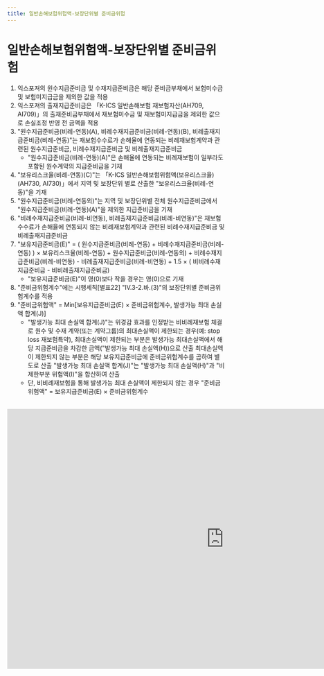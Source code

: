 ```yaml
---
title: 일반손해보험위험액-보장단위별 준비금위험
---
```

# 일반손해보험위험액-보장단위별 준비금위험

<Accordion multiple activeIndex={[]}>
<AccordionTab header="[작성 요령]">

1) 익스포져의 원수지급준비금 및 수재지급준비금은 해당 준비금부채에서 보험미수금 및 보험미지급금을 제외한 값을 적용
2) 익스포져의 출재지급준비금은 「K-ICS 일반손해보험 재보험자산(AH709, AI709)」의 출재준비금부채에서 재보험미수금 및 재보험미지급금을 제외한 값으로 손실조정 반영 전 금액을 적용
3) "원수지급준비금(비례-연동)(A), 비례수재지급준비금(비례-연동)(B), 비례출재지급준비금(비례-연동)"는 재보험수수료가 손해율에 연동되는 비례재보험계약과 관련된 원수지급준비금, 비례수재지급준비금 및 비례출재지급준비금
   - "원수지급준비금(비례-연동)(A)"은 손해율에 연동되는 비례재보험이 일부라도 포함된 원수계약의 지급준비금을 기재
4) "보유리스크율(비례-연동)(C)"는 「K-ICS 일반손해보험위험액(보유리스크율)(AH730, AI730)」에서 지역 및 보장단위 별로 산출한 "보유리스크율(비례-연동)"을 기재
5) "원수지급준비금(비례-연동외)"는 지역 및 보장단위별 전체 원수지급준비금에서 "원수지급준비금(비례-연동)(A)"을 제외한 지급준비금을 기재
6) "비례수재지급준비금(비례-비연동), 비례출재지급준비금(비례-비연동)"은 재보험수수료가 손해율에 연동되지 않는 비례재보험계약과 관련된 비례수재지급준비금 및 비례출재지급준비금
7) "보유지급준비금(E)" = ( 원수지급준비금(비례-연동) + 비례수재지급준비금(비례-연동) ) × 보유리스크율(비례-연동) + 원수지급준비금(비례-연동외) + 비례수재지급준비금(비례-비연동) - 비례출재지급준비금(비례-비연동) + 1.5 × ( 비비례수재지급준비금 - 비비례출재지급준비금)
   - "보유지급준비금(E)"이 영(0)보다 작을 경우는 영(0)으로 기재
8) "준비금위험계수"에는 시행세칙[별표22] "Ⅳ.3-2.바.(3)"의 보장단위별 준비금위험계수를 적용
9) "준비금위험액" = Min[보유지급준비금(E) × 준비금위험계수, 발생가능 최대 손실액 합계(J)]
   - "발생가능 최대 손실액 합계(J)"는 위경감 효과를 인정받는 비비례재보험 체결로 원수 및 수재 계약(또는 계약그룹)의 최대손실액이 제한되는 경우(예: stop loss 재보험특약),
     최대손실액이 제한되는 부분은 발생가능 최대손실액에서 해당 지급준비금을 차감한 금액("발생가능 최대 손실액(H))으로 산출
     최대손실액이 제한되지 않는 부분은 해당 보유지급준비금에 준비금위험계수를 곱하여 별도로 산출
     "발생가능 최대 손실액 합계(J)"는 "발생가능 최대 손실액(H)"과 "비제한부분 위험액(I)"을 합산하여 산출
   - 단, 비비례재보험을 통해 발생가능 최대 손실액이 제한되지 않는 경우 "준비금위험액" = 보유지급준비금(E) × 준비금위험계수

</AccordionTab>
</Accordion>

<br/>

<iframe width="1000" height="600" frameborder="0" scrolling="no"
src="https://onedrive.live.com/embed?resid=AB5F66CE0CF8D024%2116554&authkey=%21ACzRWZavyE-79hc&em=2
&wdAllowInteractivity=False&ActiveCell='4-4'!F10&Item='4-4'!A7:S203
&wdHideGridlines=True
&wdDownloadButton=False
&waccluster=PSG3">
</iframe>
